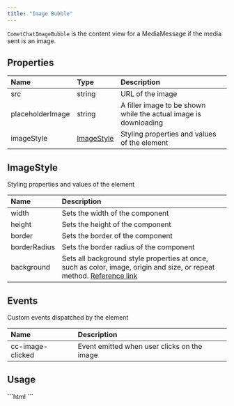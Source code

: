 ```yaml
---
title: "Image Bubble"
---
```


`CometChatImageBubble` is the content view for a MediaMessage if the media sent is an image.

## Properties

| Name             | Type                                                       | Description                                                      |
| :---------------- | :---------------------------------------------------------- | :---------------------------------------------------------------- |
| src              | string                                                     | URL of the image                                                 |
| placeholderImage | string                                                     | A filler image to be shown while the actual image is downloading |
| imageStyle       | [ImageStyle](/ui-kit/angular/image-bubble#imagestyle) | Styling properties and values of the element                     |

## ImageStyle

Styling properties and values of the element

| Name         | Description                                                                                                                                                                          |
| :------------ | :------------------------------------------------------------------------------------------------------------------------------------------------------------------------------------ |
| width        | Sets the width of the component                                                                                                                                                      |
| height       | Sets the height of the component                                                                                                                                                     |
| border       | Sets the border of the component                                                                                                                                                     |
| borderRadius | Sets the border radius of the component                                                                                                                                              |
| background   | Sets all background style properties at once, such as color, image, origin and size, or repeat method. [Reference link](https://developer.mozilla.org/en-US/docs/Web/CSS/background) |

## Events

Custom events dispatched by the element

| Name             | Description                                 |
| :---------------- | :------------------------------------------- |
| cc-image-clicked | Event emitted when user clicks on the image |

## Usage

<Tabs>
<Tab title="HTML">
```html
<!--use the element-->
<cometchat-image-bubble
[src]="myCustomIcon"
></cometchat-image-bubble>
```

</Tab>

</Tabs>
